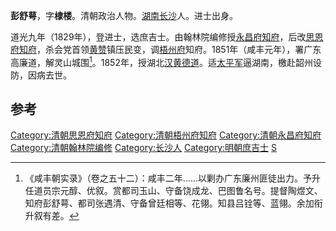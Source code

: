 '''彭舒萼'''，字'''棣楼'''。清朝政治人物。[[湖南|湖南]][[长沙|长沙]]人。进士出身。

道光九年（1829年），登进士，选庶吉士。由翰林院编修授[[永昌府|永昌府]][[知府|知府]]，后改[[思恩府|思恩府]][[知府|知府]]，杀会党首领[[黄赞|黄赞]]镇压民变，调[[梧州府|梧州府]]知府。1851年（咸丰元年），署广东高廉道，解灵山城围<ref>《咸丰朝实录》（卷之五十二）：咸丰二年……以剿办广东廉州匪徒出力。予升任道员宗元醇、优叙。赏都司玉山、守备饶成龙、巴图鲁名号。提督陶煜文、知府彭舒萼、都司张遇清、守备曾廷相等、花翎。知县吕铨等、蓝翎。余加衔升叙有差。</ref>。1852年，授湖北[[汉黄德道|汉黄德道]]。适[[太平军|太平军]]逼湖南，檄赴韶州设防，因病去世。

==参考==
{{reflist}}
{{清朝人物小作品}}
{{道光九年己丑科殿試金榜}}
{{DEFAULTSORT:Peng彭}}
[[Category:清朝思恩府知府|Category:清朝思恩府知府]]
[[Category:清朝梧州府知府|Category:清朝梧州府知府]]
[[Category:清朝永昌府知府|Category:清朝永昌府知府]]
[[Category:清朝翰林院编修|Category:清朝翰林院编修]]
[[Category:长沙人|Category:长沙人]]
[[Category:明朝庶吉士|Category:明朝庶吉士]]
[[Category:彭姓|S]]